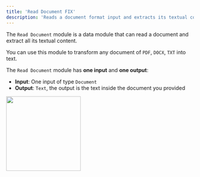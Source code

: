 ```yaml
---
title: 'Read Document FIX'
description: 'Reads a document format input and extracts its textual content.'
---
```


The `Read Document` module is a data module that can read a document and extract all its textual content.

You can use this module to transform any document of `PDF`, `DOCX`, `TXT` into text.

The `Read Document` module has **one input** and **one output**:

- **Input**: One input of type `Document`
- **Output**: `Text`, the output is the text inside the document you provided

<img height="200" src="/GF.png" />